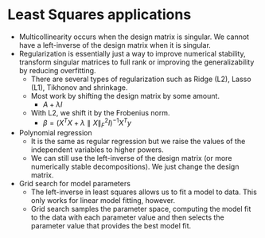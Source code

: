 # Least Squares applications

- Multicollinearity occurs when the design matrix is singular. We cannot have a left-inverse of the design matrix when it is singular.
- Regularization is essentially just a way to improve numerical stability, transform singular matrices to full rank or improving the generalizability by reducing overfitting.
    - There are several types of regularization such as Ridge (L2), Lasso (L1), Tikhonov and shrinkage.
    - Most work by shifting the design matrix by some amount.
        - $A + \lambda I$
    - With L2, we shift it by the Frobenius norm.
        - $\beta = (X^TX + \lambda \parallel X\parallel_F^2I)^{-1}X^Ty$
- Polynomial regression
    - It is the same as regular regression but we raise the values of the independent variables to higher powers.
    - We can still use the left-inverse of the design matrix (or more numerically stable decompositions). We just change the design matrix.
- Grid search for model parameters
    - The left-inverse in least squares allows us to fit a model to data. This only works for linear model fitting, however.
    - Grid search samples the parameter space, computing the model fit to the data with each parameter value and then selects the parameter value that provides the best model fit.
